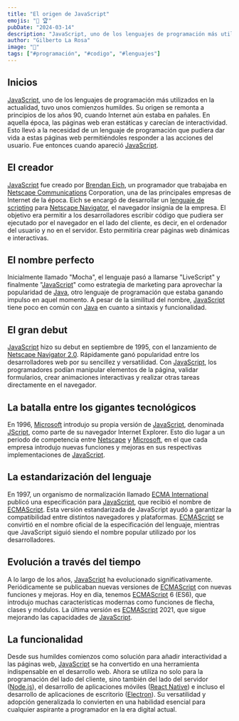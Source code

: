---
title: "El origen de JavaScript"
emojis: "🌄 🏆"
pubDate: "2024-03-14"
description: "JavaScript, uno de los lenguajes de programación más utilizados en la actualidad, tuvo unos comienzos humildes."
author: "Gilberto La Rosa"
image: "🌊"
tags: ["#programación", "#codigo", "#lenguajes"]
---

## Inicios

[JavaScript](https://es.wikipedia.org/wiki/JavaScript), uno de los lenguajes de programación más utilizados en la actualidad, tuvo unos comienzos humildes. Su origen se remonta a principios de los años 90, cuando Internet aún estaba en pañales. En aquella época, las páginas web eran estáticas y carecían de interactividad. Esto llevó a la necesidad de un lenguaje de programación que pudiera dar vida a estas páginas web permitiéndoles responder a las acciones del usuario. Fue entonces cuando apareció [JavaScript](https://es.wikipedia.org/wiki/JavaScript).

## El creador

[JavaScript](https://es.wikipedia.org/wiki/JavaScript) fue creado por [Brendan Eich](https://es.wikipedia.org/wiki/Brendan_Eich), un programador que trabajaba en [Netscape Communications](https://es.wikipedia.org/wiki/Netscape_Communications_Corporation) Corporation, una de las principales empresas de Internet de la época. Eich se encargó de desarrollar un [lenguaje de scripting](<https://es.wikipedia.org/wiki/Int%C3%A9rprete_(inform%C3%A1tica)>) para [Netscape Navigator](https://es.wikipedia.org/wiki/Netscape_Navigator), el navegador insignia de la empresa. El objetivo era permitir a los desarrolladores escribir código que pudiera ser ejecutado por el navegador en el lado del cliente, es decir, en el ordenador del usuario y no en el servidor. Esto permitiría crear páginas web dinámicas e interactivas.

## El nombre perfecto

Inicialmente llamado "Mocha", el lenguaje pasó a llamarse "LiveScript" y finalmente "[JavaScript](https://es.wikipedia.org/wiki/JavaScript)" como estrategia de marketing para aprovechar la popularidad de [Java](<https://es.wikipedia.org/wiki/Java_(lenguaje_de_programaci%C3%B3n)>), otro lenguaje de programación que estaba ganando impulso en aquel momento. A pesar de la similitud del nombre, [JavaScript](https://es.wikipedia.org/wiki/JavaScript) tiene poco en común con [Java](<https://es.wikipedia.org/wiki/Java_(lenguaje_de_programaci%C3%B3n)>) en cuanto a sintaxis y funcionalidad.

## El gran debut

[JavaScript](https://es.wikipedia.org/wiki/JavaScript) hizo su debut en septiembre de 1995, con el lanzamiento de [Netscape Navigator 2.0](https://es.wikipedia.org/wiki/Netscape_Navigator). Rápidamente ganó popularidad entre los desarrolladores web por su sencillez y versatilidad. Con [JavaScript](https://es.wikipedia.org/wiki/JavaScript), los programadores podían manipular elementos de la página, validar formularios, crear animaciones interactivas y realizar otras tareas directamente en el navegador.

## La batalla entre los gigantes tecnológicos

En 1996, [Microsoft](https://es.wikipedia.org/wiki/Microsoft) introdujo su propia versión de [JavaScript](https://es.wikipedia.org/wiki/JavaScript), denominada [JScript](https://es.wikipedia.org/wiki/JScript), como parte de su navegador Internet Explorer. Esto dio lugar a un periodo de competencia entre [Netscape](https://es.wikipedia.org/wiki/Netscape_Communications_Corporation) y [Microsoft](https://es.wikipedia.org/wiki/Microsoft), en el que cada empresa introdujo nuevas funciones y mejoras en sus respectivas implementaciones de [JavaScript](https://es.wikipedia.org/wiki/JavaScript).

## La estandarización del lenguaje

En 1997, un organismo de normalización llamado [ECMA International](https://es.wikipedia.org/wiki/Ecma_International) publicó una especificación para [JavaScript](https://es.wikipedia.org/wiki/JavaScript), que recibió el nombre de [ECMAScript](https://es.wikipedia.org/wiki/ECMAScript). Esta versión estandarizada de JavaScript ayudó a garantizar la compatibilidad entre distintos navegadores y plataformas. [ECMAScript](https://es.wikipedia.org/wiki/ECMAScript) se convirtió en el nombre oficial de la especificación del lenguaje, mientras que JavaScript siguió siendo el nombre popular utilizado por los desarrolladores.

## Evolución a través del tiempo

A lo largo de los años, [JavaScript](https://es.wikipedia.org/wiki/JavaScript) ha evolucionado significativamente. Periódicamente se publicaban nuevas versiones de [ECMAScript](https://es.wikipedia.org/wiki/ECMAScript) con nuevas funciones y mejoras. Hoy en día, tenemos [ECMAScript](https://es.wikipedia.org/wiki/ECMAScript) 6 (ES6), que introdujo muchas características modernas como funciones de flecha, clases y módulos. La última versión es [ECMAScript]() 2021, que sigue mejorando las capacidades de [JavaScript](https://es.wikipedia.org/wiki/JavaScript).

## La funcionalidad

Desde sus humildes comienzos como solución para añadir interactividad a las páginas web, [JavaScript](https://es.wikipedia.org/wiki/JavaScript) se ha convertido en una herramienta indispensable en el desarrollo web. Ahora se utiliza no solo para la programación del lado del cliente, sino también del lado del servidor ([Node.js](https://es.wikipedia.org/wiki/Node.js)), el desarrollo de aplicaciones móviles ([React Native](https://es.wikipedia.org/wiki/React_Native)) e incluso el desarrollo de aplicaciones de escritorio ([Electron](<https://es.wikipedia.org/wiki/Electron_(software)>)). Su versatilidad y adopción generalizada lo convierten en una habilidad esencial para cualquier aspirante a programador en la era digital actual.
